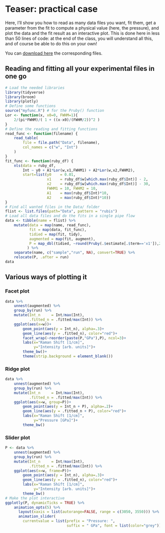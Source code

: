 # Teaser: practical case

Here, I'll show you how to read as many data files you want, fit them, get a parameter from the fit to compute a physical value (here, the pressure), and plot the data and the fit result as an interactive plot. This is done here in less than 50 lines of code: at the end of the class, you will understand all this, and of course be able to do this on your own!

You can <a href="Data/data_teaser.zip" target="_blank" download>download here</a> the corresponding files.

## Reading and fitting all your experimental files in one go

```r
# Load the needed libraries
library(tidyverse)
library(broom)
library(plotly)
# Define some functions
source("myfunc.R") # for the Pruby() function
Lor <- function(x, x0=0, FWHM=1){
    2/(pi*FWHM)/( 1 + ((x-x0)/(FWHM/2))^2 )
}
# Define the reading and fitting functions
read_func <- function(filename) {
    read_table(
        file = file.path("Data", filename),
        col_names = c("w", "Int")
    )
}
fit_func <- function(ruby_df) {
    nls(data = ruby_df,
        Int ~ y0 + A1*Lor(w,x1,FWHM1) + A2*Lor(w,x2,FWHM2),
        start=list(y0    = 0.01,
                   x1    = ruby_df$w[which.max(ruby_df$Int)] - 2,
                   x2    = ruby_df$w[which.max(ruby_df$Int)] - 30,
                   FWHM1 = 10, FWHM2 = 10,
                   A1    = max(ruby_df$Int)*10,
                   A2    = max(ruby_df$Int)*10))
}
# Find all wanted files in the Data/ folder
flist <- list.files(path="Data", pattern = "rubis")
# Load all data files and do the fits in a single pipe flow
data <- tibble(name = flist) %>%
    mutate(data = map(name, read_func),
           fit = map(data, fit_func),
           tidied = map(fit, tidy),
           augmented = map(fit, augment),
           P = map_dbl(tidied, ~round(Pruby(.$estimate[.$term=='x1']),2))
          ) %>% 
    separate(name, c("sample","run", NA), convert=TRUE) %>% 
    relocate(P, .after = run)
data
```

## Various ways of plotting it

### Facet plot

```r
data %>% 
    unnest(augmented) %>% 
    group_by(run) %>% 
    mutate(Int_n     = Int/max(Int), 
           .fitted_n = .fitted/max(Int)) %>% 
    ggplot(aes(x=w))+
        geom_point(aes(y = Int_n), alpha=.3)+
        geom_line(aes(y = .fitted_n), color="red")+
        facet_wrap(~reorder(paste(P,"GPa"),P), ncol=3)+
        labs(x="Raman Shift [1/cm]",
             y="Intensity [arb. units]")+
        theme_bw()+
        theme(strip.background = element_blank())
```

### Ridge plot

```r
data %>% 
    unnest(augmented) %>% 
    group_by(run) %>% 
    mutate(Int_n     = Int/max(Int), 
           .fitted_n = .fitted/max(Int)) %>% 
    ggplot(aes(x=w, group=P))+
        geom_point(aes(y = Int_n + P), alpha=.2)+
        geom_line(aes(y = .fitted_n + P), color="red")+
        labs(x="Raman Shift [1/cm]",
             y="Pressure [GPa]")+
        theme_bw()
```

### Slider plot

```r
P <- data %>% 
    unnest(augmented) %>% 
    group_by(run) %>% 
    mutate(Int_n     = Int/max(Int), 
           .fitted_n = .fitted/max(Int)) %>% 
    ggplot(aes(x=w, frame=P))+
        geom_point(aes(y = Int_n), alpha=.3)+
        geom_line(aes(y = .fitted_n), color="red")+
        labs(x="Raman Shift [1/cm]",
             y="Intensity [arb. units]")+
        theme_bw()
# Make the plot interactive
ggplotly(P, dynamicTicks = TRUE) %>% 
    animation_opts(5) %>%
      layout(xaxis = list(autorange=FALSE, range = c(3050, 3550))) %>%
      animation_slider(
        currentvalue = list(prefix = "Pressure: ", 
                            suffix = " GPa", font = list(color="grey")))
```

